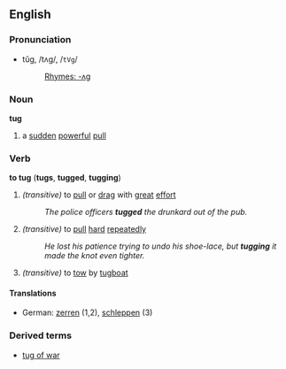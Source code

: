 ==English==
===Pronunciation===
*tŭg, /tʌɡ/, /<tt>tVg</tt>/
*:[[Rhymes:English:-ʌɡ|Rhymes: -ʌɡ]]

===Noun===
'''tug'''

# a [[sudden]] [[powerful]] [[pull]]

===Verb===
'''to tug''' ('''tugs''', '''tugged''', '''tugging''')
#''(transitive)'' to [[pull]] or [[drag]] with [[great]] [[effort]]
#:''The police officers '''tugged''' the drunkard out of the pub.''
#''(transitive)'' to [[pull]] [[hard]] [[repeatedly]]
#:''He lost his patience trying to undo his shoe-lace, but '''tugging''' it made the knot even tighter.''
#''(transitive)'' to [[tow]] by [[tugboat]]
====Translations====
*German: [[zerren]] (1,2), [[schleppen]] (3)

===Derived terms===
*[[tug of war]]
